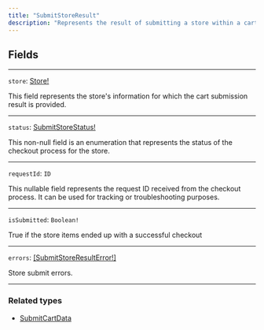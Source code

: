 ```yaml
---
title: "SubmitStoreResult"
description: "Represents the result of submitting a store within a cart."
---
```


## Fields

---

`store`: [Store!](/api-reference/store)

This field represents the store's information for which the cart submission result is provided.

---

`status`: [SubmitStoreStatus!](/api-reference/submitstorestatus)

This non-null field is an enumeration that represents the status of the checkout process for the store.

---

`requestId`: `ID`

This nullable field represents the request ID received from the checkout process. It can be used for tracking or troubleshooting purposes.

---

`isSubmitted`: `Boolean!`

True if the store items ended up with a successful checkout

---

`errors`: [\[SubmitStoreResultError!\]](/api-reference/submitstoreresulterror)

Store submit errors.

---

### Related types

* [SubmitCartData](/api-reference/submitcartdata)